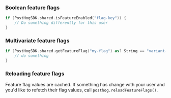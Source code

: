### Boolean feature flags

```swift
if (PostHogSDK.shared.isFeatureEnabled("flag-key")) {
    // Do something differently for this user
}
```

### Multivariate feature flags

```swift
if (PostHogSDK.shared.getFeatureFlag("my-flag") as? String == "variant-key") { // replace "variant-key" with the key of your variant
    // do something
}
```

### Reloading feature flags

Feature flag values are cached. If something has change with your user and you'd like to refetch their flag values, call `posthog.reloadFeatureFlags()`.